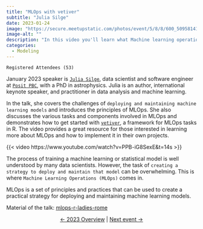 ```yaml
---
title: "MLOps with vetiver"
subtitle: "Julia Silge"
date: 2023-01-24
image: "https://secure.meetupstatic.com/photos/event/5/8/8/600_509581416.webp?w=750"
image-alt: ""
description: "In this video you'll learn what Machine learning operations (MLOps) is"
categories:
  - Modeling
---
```


`Registered Attendees (53)`

January 2023 speaker is [`Julia Silge`](https://juliasilge.com/), data scientist and software engineer at [`Posit PBC`](https://posit.co/), with a PhD in astrophysics. Julia is an author, international keynote speaker, and practitioner in data analysis and machine learning.

In the talk, she covers the challenges of `deploying and maintaining machine learning models` and introduces the principles of MLOps. She also discusses the various tasks and components involved in MLOps and demonstrates how to get started with [`vetiver`](https://rstudio.github.io/vetiver-r/), a framework for MLOps tasks in R. The video provides a great resource for those interested in learning more about MLOps and how to implement it in their own projects.

{{< video https://www.youtube.com/watch?v=PPB-iG8SexE&t=14s >}}

The process of training a machine learning or statistical model is well understood by many data scientists. However, the task of `creating a strategy to deploy and maintain that model` can be overwhelming. This is where `Machine Learning Operations (MLOps)` comes in.

MLOps is a set of principles and practices that can be used to create a practical strategy for deploying and maintaining machine learning models.

Material of the talk: [mlops-r-ladies-rome](https://juliasilge.github.io/mlops-r-ladies-rome/)

<center>[← 2023 Overview](/talks/2023/index.qmd) | [Next event →](/talks/2023/meetup/02132023/index.qmd)</center>

